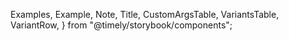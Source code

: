 
  Examples,
  Example,
  Note,
  Title,
  CustomArgsTable,
  VariantsTable,
  VariantRow,
} from "@timely/storybook/components";


<Meta title="UI/Card" component={Card} />

<Title title="Card" suffix="Brief" subtitle="Version 2.0 — Last Update: 06 Jan 2023" />

## Definition

All Cards used in Timely

<CustomArgsTable of={Card} />

  id: 1,
  thumbnailUrl: "https://img.youtube.com/vi/60HJt8DOVNo/0.jpg",
  mediaLink: "https://go.timely/dynamic-video",
  title: "Dynamic booking links",
  description: "Booking link that allows people to quickly schedule meetings.",
  href: "https://timely/blog/cal-v-1-9",
};

<Canvas>
  <Story
    name="Card"
    args={{
      thumbnailUrl: tip.thumbnailUrl,
      mediaLink: tip.mediaLink,
      title: tip.title,
      description: tip.description,
      learnMoreHref: tip.href,
      learnMoreText: "learn more",
    }}
    argTypes={{
      thumbnailUrl: { control: { type: "text" } },
      mediaLink: { control: { type: "text" } },
      title: { control: { type: "text" } },
      description: { control: { type: "text" } },
      learnMoreHref: { control: { type: "text" } },
      learnMoreText: { control: { type: "text" } },
    }}>
    {({ thumbnailUrl, mediaLink, title, description, learnMoreText }) => (
      <VariantsTable titles={[""]} columnMinWidth={150}>
        <VariantRow variant="Sidebar Card">
          <Card
            variant="SidebarCard"
            thumbnailUrl={thumbnailUrl}
            mediaLink={mediaLink}
            title={title}
            description={description}
            learnMore={{ href: tip.href, text: learnMoreText }}
            actionButton={{ onClick: () => console.log("Clicked") }}
          />
        </VariantRow>
      </VariantsTable>
    )}
  </Story>
</Canvas>
